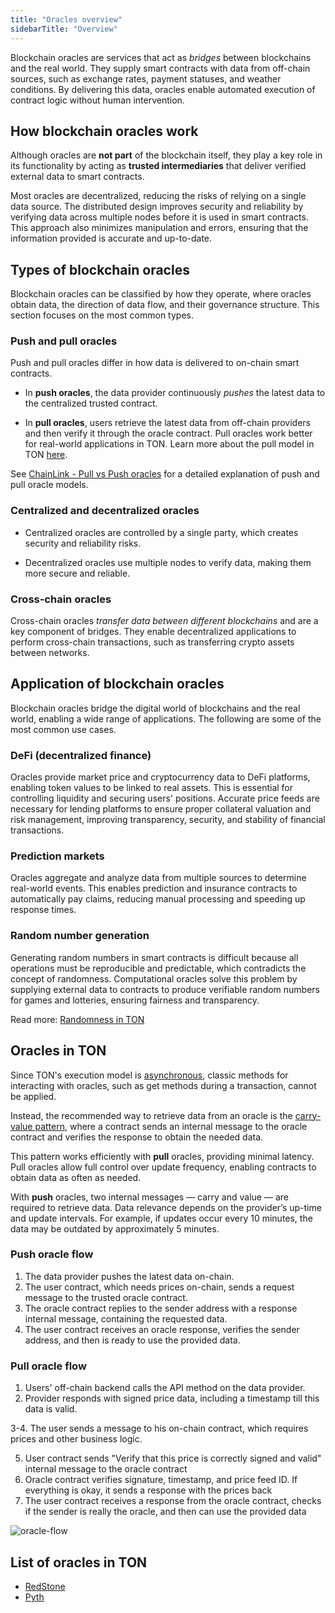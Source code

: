 ```yaml
---
title: "Oracles overview"
sidebarTitle: "Overview"
---
```


Blockchain oracles are services that act as _bridges_ between blockchains and the real world. They supply smart contracts with data from off-chain sources, such as exchange rates, payment statuses, and weather conditions. By delivering this data, oracles enable automated execution of contract logic without human intervention.

## How blockchain oracles work

Although oracles are **not part** of the blockchain itself, they play a key role in its functionality by acting as **trusted intermediaries** that deliver verified external data to smart contracts.

Most oracles are decentralized, reducing the risks of relying on a single data source. The distributed design improves security and reliability by verifying data across multiple nodes before it is used in smart contracts. This approach also minimizes manipulation and errors, ensuring that the information provided is accurate and up-to-date.

## Types of blockchain oracles

Blockchain oracles can be classified by how they operate, where oracles obtain data, the direction of data flow, and their governance structure. This section focuses on the most common types.

### Push and pull oracles

Push and pull oracles differ in how data is delivered to on-chain smart contracts.

- In **push oracles**, the data provider continuously _pushes_ the latest data to the centralized trusted contract.

- In **pull oracles**, users retrieve the latest data from off-chain providers and then verify it through the oracle contract. Pull oracles work better for real-world applications in TON. Learn more about the pull model in TON [here](#oracles-in-ton).

See [ChainLink - Pull vs Push oracles](https://chain.link/education-hub/pull-oracles-vs-push-oracles) for a detailed explanation of push and pull oracle models.

### Centralized and decentralized oracles

- Centralized oracles are controlled by a single party, which creates security and reliability risks.

- Decentralized oracles use multiple nodes to verify data, making them more secure and reliable.

### Cross-chain oracles

Cross-chain oracles _transfer data between different blockchains_ and are a key component of bridges. They enable decentralized applications to perform cross-chain transactions, such as transferring crypto assets between networks.

## Application of blockchain oracles

Blockchain oracles bridge the digital world of blockchains and the real world, enabling a wide range of applications. The following are some of the most common use cases.

### DeFi (decentralized finance)

Oracles provide market price and cryptocurrency data to DeFi platforms, enabling token values to be linked to real assets. This is essential for controlling liquidity and securing users' positions. Accurate price feeds are necessary for lending platforms to ensure proper collateral valuation and risk management, improving transparency, security, and stability of financial transactions.

### Prediction markets

Oracles aggregate and analyze data from multiple sources to determine real-world events. This enables prediction and insurance contracts to automatically pay claims, reducing manual processing and speeding up response times.

### Random number generation

Generating random numbers in smart contracts is difficult because all operations must be reproducible and predictable, which contradicts the concept of randomness. Computational oracles solve this problem by supplying external data to contracts to produce verifiable random numbers for games and lotteries, ensuring fairness and transparency.

Read more: [Randomness in TON](/contract-dev/random)

## Oracles in TON

Since TON's execution model is [asynchronous](/guides/from-ethereum), classic methods for interacting with oracles, such as get methods during a transaction, cannot be applied.

Instead, the recommended way to retrieve data from an oracle is the [carry-value pattern](/patterns/carry-value), where a contract sends an internal message to the oracle contract and verifies the response to obtain the needed data.

This pattern works efficiently with **pull** oracles, providing minimal latency. Pull oracles allow full control over update frequency, enabling contracts to obtain data as often as needed.

With **push** oracles, two internal messages — carry and value — are required to retrieve data. Data relevance depends on the provider’s up-time and update intervals. For example, if updates occur every 10 minutes, the data may be outdated by approximately 5 minutes.

### Push oracle flow

1. The data provider pushes the latest data on-chain.
1. The user contract, which needs prices on-chain, sends a request message to the trusted oracle contract.
1. The oracle contract replies to the sender address with a response internal message, containing the requested data.
1. The user contract receives an oracle response, verifies the sender address, and then is ready to use the provided data.

### Pull oracle flow

1. Users' off-chain backend calls the API method on the data provider.
1. Provider responds with signed price data, including a timestamp till this data is valid.

3-4. The user sends a message to his on-chain contract, which requires prices and other business logic.

5. User contract sends "Verify that this price is correctly signed and valid" internal message to the oracle contract
5. Oracle contract verifies signature, timestamp, and price feed ID. If everything is okay, it sends a response with the prices back
5. The user contract receives a response from the oracle contract, checks if the sender is really the oracle, and then can use the provided data

![oracle-flow](/resources/images/oracles/oracle-flow.svg)

## List of oracles in TON

- [RedStone](/ecosystem/interoperability/oracles/redstone)
- [Pyth](/ecosystem/interoperability/oracles/pyth)
